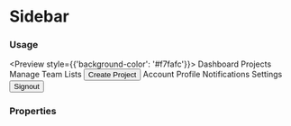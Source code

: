 

<Meta title="Sidebar" component={Sidebar} />

# Sidebar

### Usage

<Preview style={{'background-color': '#f7fafc'}}>
  <Sidebar>
    <SidebarItem icon="home">
      Dashboard
    </SidebarItem>
    <SidebarHeader>Projects</SidebarHeader>
    <SidebarItem icon="archive">
      Manage
    </SidebarItem>
    <SidebarItem icon="users">
      Team
    </SidebarItem>
    <SidebarItem icon="tasks">
      Lists
    </SidebarItem>
    <Button variant="solid" color="gray" className="w-full">Create Project</Button>
    <SidebarHeader>Account</SidebarHeader>
    <SidebarItem icon="user">
      Profile
    </SidebarItem>
    <SidebarItem icon="bell">
      Notifications
    </SidebarItem>
    <SidebarItem icon="cog">
      Settings
    </SidebarItem>
    <Button variant="outline" color="gray" className="w-full">Signout</Button>
  </Sidebar>
</Preview>


### Properties
<Props of={Sidebar} />
